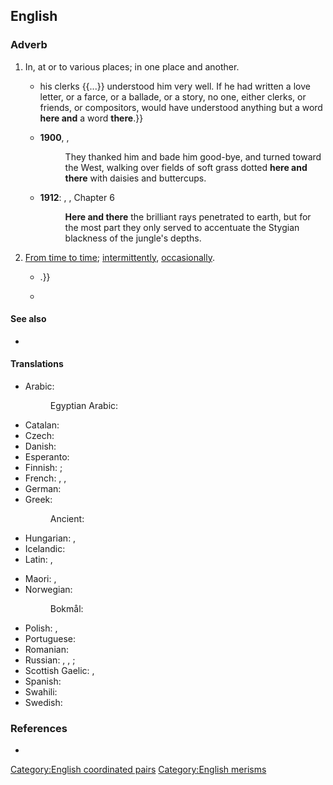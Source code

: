 ==English==

===Adverb===
{{en-adv|-}}

# In, at or to various places; in one place and another.
#* {{RQ:WBsnt IvryGt|chapter=Prologue|passage=Thus, when he drew up instructions in lawyer language {{...}} his clerks {{...}} understood him very well. If he had written a love letter, or a farce, or a ballade, or a story, no one, either clerks, or friends, or compositors, would have understood anything but a word '''here and''' a word '''there'''.}}
#* '''1900''', {{w|L. Frank Baum}}, {{w|The Wonderful Wizard of Oz}}
#*: They thanked him and bade him good-bye, and turned toward the West, walking over fields of soft grass dotted '''here and there''' with daisies and buttercups.
#* '''1912''': {{w|Edgar Rice Burroughs}}, {{w|Tarzan of the Apes}}, Chapter 6
#*: '''Here and there''' the brilliant rays penetrated to earth, but for the most part they only served to accentuate the Stygian blackness of the jungle's depths.
# {{lb|en|uncommon}} [[from time to time|From time to time]]; [[intermittently]], [[occasionally]].
#* {{quote-text|en|year=2009|author=John Bogard|title=The Message from the Cosmos|page=63|passage=Before we study his ideas, it is useful to note here again that extraterrestrial powers intervened '''here and there''' in his life, as early as his birth, then his baptism {{...}}.}}
#* {{quote-text|en|year=2011|author=R. E. Donald|title=Slow Curve on the Coquihalla|chapter=23|passage=Yep. Since nineteen sixty, or thereabouts. Missed a few years, '''here and there'''.}}

====See also====
* {{l|en|hither and thither}}

====Translations====
{{trans-top|in one place and another}}
* Arabic: {{t|ar|هُنَا وَهُنَاكَ|tr=hunā wa-hunāka}}
*: Egyptian Arabic: {{t|arz|هنا وهناك|tr=hena we-hnak|sc=Arab}}
* Catalan: {{t|ca|ençà i enllà}}
* Czech: {{t|cs|sem tam}}
* Danish: {{t|da|her og der}}
* Esperanto: {{t|eo|dise}}
* Finnish: {{t+|fi|siellä täällä}} {{qualifier|in, at}}; {{t|fi|sinne tänne}} {{qualifier|to}}
* French: {{t+|fr|par-ci, par-là}}, {{t+|fr|çà et là}}, {{t+|fr|ici et là}}
* German: {{t+|de|hier und da}}
* Greek: {{t+|el|ενιαχού}}
*: Ancient: {{t|grc|ἐνιαχοῦ}}
* Hungarian: {{t|hu|itt-ott}}, {{t+|hu|ide-oda}}
* Icelandic: {{t+|is|hér og þar}}
* Latin: {{t|la|passim}}, {{t|la|dispersē}}
{{trans-mid}}
* Maori: {{t|mi|kōtiwhatiwha}}, {{t|mi|āputaputa}}
* Norwegian:
*: Bokmål: {{t|nb|her og der}}
* Polish: {{t|pl|tu i tam}}, {{t|pl|tam i sam}}
* Portuguese: {{t|pt|aqui e ali}}
* Romanian: {{t|ro|încolo şi încoace}}
* Russian: {{t|ru|и там и тут}}, {{t|ru|там и сям}}, {{t|ru|тут и там}} {{qualifier|in, at}}; {{t+|ru|туда́-сюда́}} {{qualifier|to}}
* Scottish Gaelic: {{t|gd|an siud 's an seo}}, {{t|gd|thall 's a-bhos}}
* Spanish: {{t+|es|aquí y allí}}
* Swahili: {{t|sw|huko na huko}}
* Swedish: {{t+|sv|här och där}}
{{trans-bottom}}

{{trans-see|from time to time}}

===References===
* {{R:OneLook}}

[[Category:English coordinated pairs]]
[[Category:English merisms]]